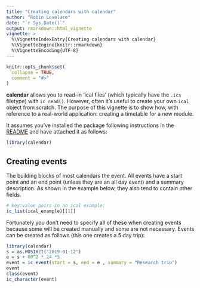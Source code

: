```yaml
---
title: "Creating calendars with calendar"
author: "Robin Lovelace"
date: "`r Sys.Date()`"
output: rmarkdown::html_vignette
vignette: >
  %\VignetteIndexEntry{Creating calendars with calendar}
  %\VignetteEngine{knitr::rmarkdown}
  %\VignetteEncoding{UTF-8}
---
```


```r
knitr::opts_chunk$set(
  collapse = TRUE,
  comment = "#>"
)
```

**calendar** allows you to read-in 'ical files' (which typically have the `.ics` filetype) with `ic_read()`.
However, often it's useful to create your own `ical` object from scratch.
The purpose of this vignette is to show how, with reference to a real-world application: creating a timetable for a new module.

It assumes you've installed the package following instructions in the [README](https://github.com/ATFutures/calendar#installation) and have attached it as follows:

```r
library(calendar)
```


## Creating events

The building blocks of most calendars the event.
All events have a start point and an end point (unless they are an all day event) and a summary description.
As shown in the example below, they also tend to contain other fields.

```r
# key:value pairs in an ical example:
ic_list(ical_example)[[1]]
```

Fortunately you don't need to specify all of these when creating events because some will be created manually and some are not necessary.
Events can be created as follows (this one creates a 5 day trip):

```r
library(calendar)
s = as.POSIXct("2019-01-12")
e = s + 60^2 * 24 *5
event = ic_event(start = s, end = e , summary = "Research trip")
event
class(event)
ic_character(event)
```
